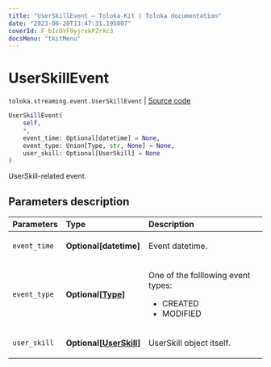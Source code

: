 ```yaml
---
title: "UserSkillEvent — Toloka-Kit | Toloka documentation"
date: "2023-06-20T13:47:31.195007"
coverId: F_bIcOYF9yjrxkPZrXc3
docsMenu: "tkitMenu"
---
```


# UserSkillEvent

`toloka.streaming.event.UserSkillEvent` | [Source code](https://github.com/Toloka/toloka-kit/blob/v1.2.0/src/streaming/event.py#L75)

```python
UserSkillEvent(
    self,
    *,
    event_time: Optional[datetime] = None,
    event_type: Union[Type, str, None] = None,
    user_skill: Optional[UserSkill] = None
)
```

UserSkill-related event.

## Parameters description

| Parameters | Type | Description |
| :----------| :----| :-----------|
`event_time`|**Optional\[datetime\]**|<p>Event datetime.</p>
`event_type`|**Optional\[[Type](/docs/toloka-kit/reference/toloka.streaming.event.UserSkillEvent.Type)\]**|<p>One of the folllowing event types:</p> <ul> <li>CREATED</li> <li>MODIFIED</li> </ul>
`user_skill`|**Optional\[[UserSkill](/docs/toloka-kit/reference/toloka.client.user_skill.UserSkill)\]**|<p>UserSkill object itself.</p>